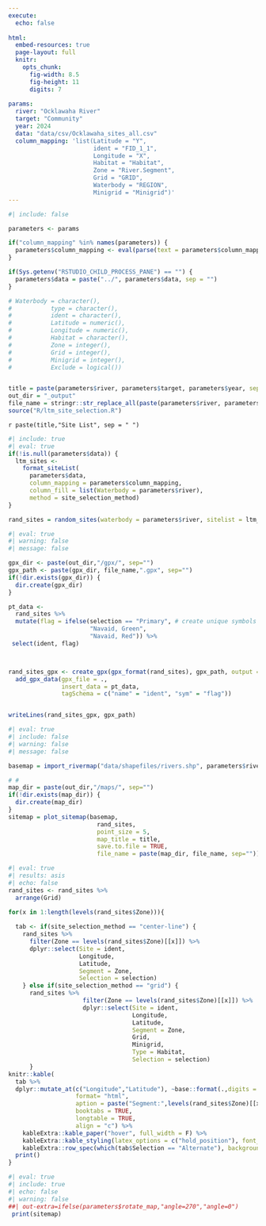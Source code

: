 ```yaml
---
execute: 
  echo: false
  
html:
  embed-resources: true
  page-layout: full
  knitr:
    opts_chunk: 
      fig-width: 8.5
      fig-height: 11
      digits: 7
      
params:
  river: "Ocklawaha River"
  target: "Community"
  year: 2024
  data: "data/csv/Ocklawaha_sites_all.csv"
  column_mapping: 'list(Latitude = "Y",
                        ident = "FID_1_1",
                        Longitude = "X",
                        Habitat = "Habitat",
                        Zone = "River.Segment",
                        Grid = "GRID",
                        Waterbody = "REGION",
                        Minigrid = "Minigrid")'
---
```



```r
#| include: false

parameters <- params

if("column_mapping" %in% names(parameters)) {
  parameters$column_mapping <- eval(parse(text = parameters$column_mapping))
}

if(Sys.getenv("RSTUDIO_CHILD_PROCESS_PANE") == "") {
  parameters$data = paste("../", parameters$data, sep = "")
}

# Waterbody = character(),
#           type = character(),
#           ident = character(),
#           Latitude = numeric(),
#           Longitude = numeric(),
#           Habitat = character(),
#           Zone = integer(),
#           Grid = integer(),
#           Minigrid = integer(),
#           Exclude = logical())


title = paste(parameters$river, parameters$target, parameters$year, sep=" ")
out_dir = "_output"
file_name = stringr::str_replace_all(paste(parameters$river, parameters$target, parameters$year, sep="_")," ", "_")
source("R/ltm_site_selection.R")
```

::: {.title .h1}

`r paste(title,"Site List", sep = " ")`

:::

```r
#| include: true
#| eval: true
if(!is.null(parameters$data)) {
  ltm_sites <- 
    format_siteList(
      parameters$data,
      column_mapping = parameters$column_mapping,
      column_fill = list(Waterbody = parameters$river),
      method = site_selection_method)
} 

```


```r

rand_sites = random_sites(waterbody = parameters$river, sitelist = ltm_sites)

```

```r
#| eval: true
#| warning: false
#| message: false

gpx_dir <- paste(out_dir,"/gpx/", sep="")
gpx_path <- paste(gpx_dir, file_name,".gpx", sep="")
if(!dir.exists(gpx_dir)) {
  dir.create(gpx_dir)
}

pt_data <- 
  rand_sites %>% 
  mutate(flag = ifelse(selection == "Primary", # create unique symbols for primary and alt sites
                       "Navaid, Green",  
                       "Navaid, Red")) %>% 
 select(ident, flag)



rand_sites_gpx <- create_gpx(gpx_format(rand_sites), gpx_path, output = FALSE) %>% 
  add_gpx_data(gpx_file = .,
               insert_data = pt_data,
               tagSchema = c("name" = "ident", "sym" = "flag"))


writeLines(rand_sites_gpx, gpx_path)

```

```r
#| eval: true
#| include: false
#| warning: false
#| message: false

basemap = import_rivermap("data/shapefiles/rivers.shp", parameters$river)

# # 
map_dir = paste(out_dir,"/maps/", sep="")
if(!dir.exists(map_dir)) {
  dir.create(map_dir)
}
sitemap = plot_sitemap(basemap,
                         rand_sites,
                         point_size = 5,
                         map_title = title,
                         save.to.file = TRUE,
                         file_name = paste(map_dir, file_name, sep=""))
```

```r
#| eval: true
#| results: asis
#| echo: false
rand_sites <- rand_sites %>% 
  arrange(Grid) 

for(x in 1:length(levels(rand_sites$Zone))){
  
  tab <- if(site_selection_method == "center-line") {
    rand_sites %>% 
      filter(Zone == levels(rand_sites$Zone)[[x]]) %>%
      dplyr::select(Site = ident, 
                    Longitude,
                    Latitude, 
                    Segment = Zone, 
                    Selection = selection)
    } else if(site_selection_method == "grid") {
      rand_sites %>% 
                     filter(Zone == levels(rand_sites$Zone)[[x]]) %>%
                     dplyr::select(Site = ident, 
                                   Longitude,
                                   Latitude, 
                                   Segment = Zone,
                                   Grid,
                                   Minigrid,
                                   Type = Habitat,
                                   Selection = selection)
      }
knitr::kable(
  tab %>% 
  dplyr::mutate_at(c("Longitude","Latitude"), ~base::format(.,digits = 7)),
                   format= "html", 
                   aption = paste("Segment:",levels(rand_sites$Zone)[[x]], sep=" "),
                   booktabs = TRUE,
                   longtable = TRUE, 
                   align = "c") %>%
    kableExtra::kable_paper("hover", full_width = F) %>% 
    kableExtra::kable_styling(latex_options = c("hold_position"), font_size = 14) %>%
    kableExtra::row_spec(which(tab$Selection == "Alternate"), background = "#ECECEC") %>% 
  print()
}
```

```r
#| eval: true
#| include: true
#| echo: false
#| warning: false
##| out-extra=ifelse(parameters$rotate_map,"angle=270","angle=0")  
 print(sitemap)
```
